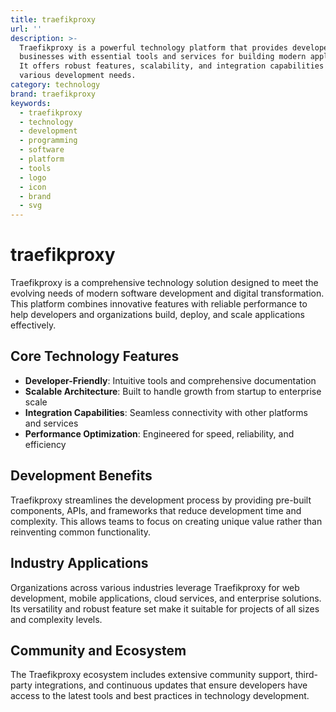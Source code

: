 ```yaml
---
title: traefikproxy
url: ''
description: >-
  Traefikproxy is a powerful technology platform that provides developers and
  businesses with essential tools and services for building modern applications.
  It offers robust features, scalability, and integration capabilities for
  various development needs.
category: technology
brand: traefikproxy
keywords:
  - traefikproxy
  - technology
  - development
  - programming
  - software
  - platform
  - tools
  - logo
  - icon
  - brand
  - svg
---
```


# traefikproxy

Traefikproxy is a comprehensive technology solution designed to meet the evolving needs of modern software development and digital transformation. This platform combines innovative features with reliable performance to help developers and organizations build, deploy, and scale applications effectively.

## Core Technology Features

- **Developer-Friendly**: Intuitive tools and comprehensive documentation
- **Scalable Architecture**: Built to handle growth from startup to enterprise scale
- **Integration Capabilities**: Seamless connectivity with other platforms and services
- **Performance Optimization**: Engineered for speed, reliability, and efficiency

## Development Benefits

Traefikproxy streamlines the development process by providing pre-built components, APIs, and frameworks that reduce development time and complexity. This allows teams to focus on creating unique value rather than reinventing common functionality.

## Industry Applications

Organizations across various industries leverage Traefikproxy for web development, mobile applications, cloud services, and enterprise solutions. Its versatility and robust feature set make it suitable for projects of all sizes and complexity levels.

## Community and Ecosystem

The Traefikproxy ecosystem includes extensive community support, third-party integrations, and continuous updates that ensure developers have access to the latest tools and best practices in technology development.
